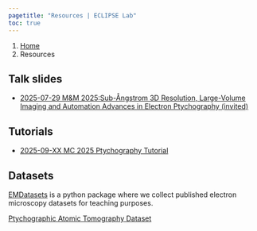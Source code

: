 ```yaml
---
pagetitle: "Resources | ECLIPSE Lab"
toc: true
---
```


```{=html}
<nav aria-label="breadcrumb">
  <ol class="breadcrumb">
    <li class="breadcrumb-item"><a href="index.html">Home</a></li>
    <li class="breadcrumb-item active" aria-current="page">Resources</li>
  </ol>
</nav>
```

## Talk slides

- [2025-07-29 M&M 2025:Sub-Ångstrom 3D Resolution, Large-Volume Imaging and Automation Advances in Electron Ptychography (invited)](https://pelzlab.science/public_presentations/conference_talks/2025_MandM/template.html#/title-slide)

## Tutorials

- [2025-09-XX MC 2025 Ptychography Tutorial](https://pelzlab.science/public_presentations/conference_talks/MC2025/template.html#/title-slide)

## Datasets

[EMDatasets](http://www.pelzlab.science/EMDatasets/) is a python package where we collect published electron microscopy datasets for teaching purposes.

[Ptychographic Atomic Tomography Dataset](https://doi.org/10.5281/zenodo.8300707)